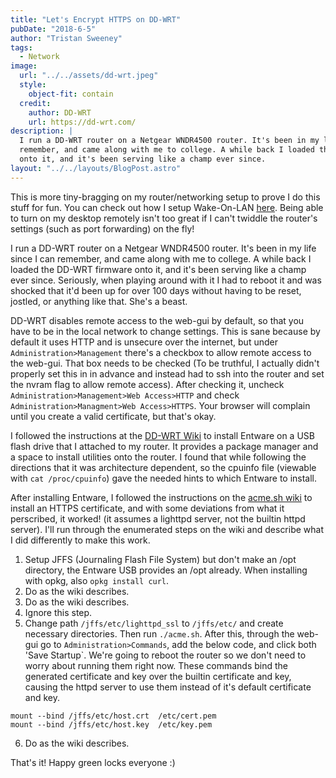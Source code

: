 ```yaml
---
title: "Let's Encrypt HTTPS on DD-WRT"
pubDate: "2018-6-5"
author: "Tristan Sweeney"
tags:
  - Network
image:
  url: "../../assets/dd-wrt.jpeg"
  style:
    object-fit: contain
  credit:
    author: DD-WRT
    url: https://dd-wrt.com/
description: |
  I run a DD-WRT router on a Netgear WNDR4500 router. It's been in my life since I can
  remember, and came along with me to college. A while back I loaded the DD-WRT firmware
  onto it, and it's been serving like a champ ever since.
layout: "../../layouts/BlogPost.astro"
---
```


This is more tiny-bragging on my router/networking setup to prove I do this stuff for fun. You can check out how I setup Wake-On-LAN [here](/networking/2018/06/04/Wake-On-LAN.html). Being able to turn on my desktop remotely isn't too great if I can't twiddle the router's settings (such as port forwarding) on the fly!

I run a DD-WRT router on a Netgear WNDR4500 router. It's been in my life since I can remember, and came along with me to college. A while back I loaded the DD-WRT firmware onto it, and it's been serving like a champ ever since. Seriously, when playing around with it I had to reboot it and was shocked that it'd been up for over 100 days without having to be reset, jostled, or anything like that. She's a beast.

DD-WRT disables remote access to the web-gui by default, so that you have to be in the local network to change settings. This is sane because by default it uses HTTP and is unsecure over the internet, but under `Administration>Management` there's a checkbox to allow remote access to the web-gui. That box needs to be checked (To be truthful, I actually didn't properly set this in in advance and instead had to ssh into the router and set the nvram flag to allow remote access). After checking it, uncheck `Administration>Management>Web Access>HTTP` and check `Administration>Managment>Web Access>HTTPS`. Your browser will complain until you create a valid certificate, but that's okay.

I followed the instructions at the [DD-WRT Wiki](https://wiki.dd-wrt.com/wiki/index.php/Installing_Entware) to install Entware on a USB flash drive that I attached to my router. It provides a package manager and a space to install utilities onto the router. I found that while following the directions that it was architecture dependent, so the cpuinfo file (viewable with `cat /proc/cpuinfo`) gave the needed hints to which Entware to install.

After installing Entware, I followed the instructions on the [acme.sh wiki](https://github.com/Neilpang/acme.sh/wiki/How-to-run-on-DD-WRT-with-lighttpd) to install an HTTPS certificate, and with some deviations from what it perscribed, it worked! (it assumes a lighttpd server, not the builtin httpd server). I'll run through the enumerated steps on the wiki and describe what I did differently to make this work.

1. Setup JFFS (Journaling Flash File System) but don't make an /opt directory, the Entware USB provides an /opt already. When installing with opkg, also `opkg install curl`.
2. Do as the wiki describes.
3. Do as the wiki describes.
4. Ignore this step.
5. Change path `/jffs/etc/lighttpd_ssl` to `/jffs/etc/` and create necessary directories. Then run `./acme.sh`. After this, through the web-gui go to `Administration>Commands`, add the below code, and click both 'Save Startup`. We're going to reboot the router so we don't need to worry about running them right now. These commands bind the generated certificate and key over the builtin certificate and key, causing the httpd server to use them instead of it's default certificate and key.

```
mount --bind /jffs/etc/host.crt  /etc/cert.pem
mount --bind /jffs/etc/host.key  /etc/key.pem
```

6. Do as the wiki describes.

That's it! Happy green locks everyone :)
